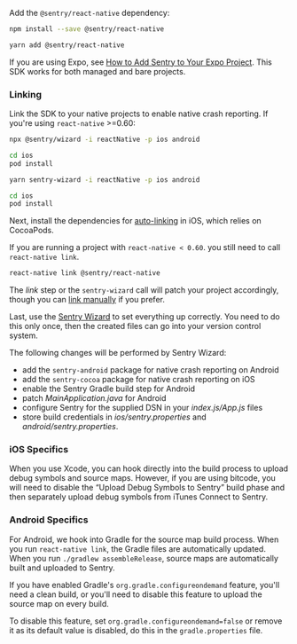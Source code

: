 Add the `@sentry/react-native` dependency:

```bash {tabTitle:npm}
npm install --save @sentry/react-native
```

```bash {tabTitle:Yarn}
yarn add @sentry/react-native
```

<Note>

If you are using Expo, see [How to Add Sentry to Your Expo Project](https://docs.expo.io/guides/using-sentry/). This SDK works for both managed and bare projects.

</Note>

### Linking

Link the SDK to your native projects to enable native crash reporting. If you're using `react-native` >=0.60:

```bash {tabTitle:NPX}
npx @sentry/wizard -i reactNative -p ios android

cd ios
pod install
```

```bash {tabTitle:Yarn}
yarn sentry-wizard -i reactNative -p ios android

cd ios
pod install
```

Next, install the dependencies for [auto-linking](https://github.com/react-native-community/cli/blob/master/docs/autolinking.md) in iOS, which relies on CocoaPods.

If you are running a project with `react-native < 0.60`. you still need to call `react-native link`.

```bash
react-native link @sentry/react-native
```

The _link_ step or the `sentry-wizard` call will patch your project accordingly, though you can [link manually](/platforms/react-native/manual-setup/manual-setup/) if you prefer.

Last, use the [Sentry Wizard](https://github.com/getsentry/sentry-wizard) to set everything up correctly. You need to do this only once, then the created files can go into your version control system.

The following changes will be performed by Sentry Wizard:

- add the `sentry-android` package for native crash reporting on Android
- add the `sentry-cocoa` package for native crash reporting on iOS
- enable the Sentry Gradle build step for Android
- patch _*MainApplication.java*_ for Android
- configure Sentry for the supplied DSN in your _*index.js/App.js*_ files
- store build credentials in _*ios/sentry.properties*_ and _*android/sentry.properties*_.

### iOS Specifics

When you use Xcode, you can hook directly into the build process to upload debug symbols and source maps. However, if you are using bitcode, you will need to disable the “Upload Debug Symbols to Sentry” build phase and then separately upload debug symbols from iTunes Connect to Sentry.

### Android Specifics

For Android, we hook into Gradle for the source map build process. When you run `react-native link`, the Gradle files are automatically updated. When you run `./gradlew assembleRelease`, source maps are automatically built and uploaded to Sentry.

If you have enabled Gradle's `org.gradle.configureondemand` feature, you'll need a clean build, or you'll need to disable this feature to upload the source map on every build.

To disable this feature, set `org.gradle.configureondemand=false` or remove it as its default value is disabled, do this in the `gradle.properties` file.
